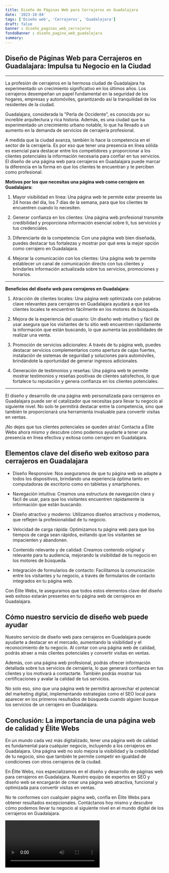 ```yaml
---
title: Diseño de Páginas Web para Cerrajeros en Guadalajara
date: '2023-10-04'
tags: ['Diseño web', 'Cerrajeros', 'Guadalajara']
draft: false
banner : diseño_paginas_web_cerrajeros
fondoBanner : diseño_pagina_web_guadalajara
summary: 
---
```


## Diseño de Páginas Web para Cerrajeros en Guadalajara: Impulsa tu Negocio en la Ciudad

---

La profesión de cerrajeros en la hermosa ciudad de Guadalajara ha experimentado un crecimiento significativo en los últimos años. Los cerrajeros desempeñan un papel fundamental en la seguridad de los hogares, empresas y automóviles, garantizando así la tranquilidad de los residentes de la ciudad.

Guadalajara, considerada la "Perla de Occidente", es conocida por su increíble arquitectura y rica historia. Además, es una ciudad que ha experimentado un crecimiento urbano notable, lo que ha llevado a un aumento en la demanda de servicios de cerrajería profesional.

A medida que la ciudad avanza, también lo hace la competencia en el sector de la cerrajería. Es por eso que tener una presencia en línea sólida es esencial para destacar entre los competidores y proporcionar a los clientes potenciales la información necesaria para confiar en tus servicios. El diseño de una página web para cerrajeros en Guadalajara puede marcar la diferencia en la forma en que los clientes te encuentran y te perciben como profesional.

**Motivos por los que necesitas una página web como cerrajero en Guadalajara:**

1. Mayor visibilidad en línea: Una página web te permite estar presente las 24 horas del día, los 7 días de la semana, para que los clientes te encuentren cuando lo necesiten.

2. Generar confianza en los clientes: Una página web profesional transmite credibilidad y proporciona información esencial sobre ti, tus servicios y tus credenciales.

3. Diferenciarte de la competencia: Con una página web bien diseñada, puedes destacar tus fortalezas y mostrar por qué eres la mejor opción como cerrajero en Guadalajara.

4. Mejorar la comunicación con los clientes: Una página web te permite establecer un canal de comunicación directo con tus clientes y brindarles información actualizada sobre tus servicios, promociones y horarios.

---

**Beneficios del diseño web para cerrajeros en Guadalajara:**

1. Atracción de clientes locales: Una página web optimizada con palabras clave relevantes para cerrajeros en Guadalajara ayudará a que los clientes locales te encuentren fácilmente en los motores de búsqueda.

2. Mejora de la experiencia del usuario: Un diseño web intuitivo y fácil de usar asegura que los visitantes de tu sitio web encuentren rápidamente la información que están buscando, lo que aumenta las posibilidades de realizar una venta.

3. Promoción de servicios adicionales: A través de tu página web, puedes destacar servicios complementarios como apertura de cajas fuertes, instalación de sistemas de seguridad y soluciones para automóviles, brindándote la oportunidad de generar ingresos adicionales.

4. Generación de testimonios y reseñas: Una página web te permite mostrar testimonios y reseñas positivas de clientes satisfechos, lo que fortalece tu reputación y genera confianza en los clientes potenciales.

---

El diseño y desarrollo de una página web personalizada para cerrajeros en Guadalajara puede ser el catalizador que necesitas para llevar tu negocio al siguiente nivel. No solo te permitirá destacar entre la competencia, sino que también te proporcionará una herramienta invaluable para convertir visitas en ventas.

¡No dejes que tus clientes potenciales se queden atrás! Contacta a Élite Webs ahora mismo y descubre cómo podemos ayudarte a tener una presencia en línea efectiva y exitosa como cerrajero en Guadalajara.

<GifSeo />

<Cta />

## Elementos clave del diseño web exitoso para cerrajeros en Guadalajara

- Diseño Responsive: Nos aseguramos de que tu página web se adapte a todos los dispositivos, brindando una experiencia óptima tanto en computadoras de escritorio como en tabletas y smartphones.

- Navegación intuitiva: Creamos una estructura de navegación clara y fácil de usar, para que los visitantes encuentren rápidamente la información que están buscando.

- Diseño atractivo y moderno: Utilizamos diseños atractivos y modernos, que reflejen la profesionalidad de tu negocio.

- Velocidad de carga rápida: Optimizamos tu página web para que los tiempos de carga sean rápidos, evitando que los visitantes se impacienten y abandonen.

- Contenido relevante y de calidad: Creamos contenido original y relevante para tu audiencia, mejorando la visibilidad de tu negocio en los motores de búsqueda.

- Integración de formularios de contacto: Facilitamos la comunicación entre los visitantes y tu negocio, a través de formularios de contacto integrados en tu página web.

Con Élite Webs, te aseguramos que todos estos elementos clave del diseño web exitoso estarán presentes en tu página web de cerrajeros en Guadalajara.

## Cómo nuestro servicio de diseño web puede ayudar

Nuestro servicio de diseño web para cerrajeros en Guadalajara puede ayudarte a destacar en el mercado, aumentando la visibilidad y el reconocimiento de tu negocio. Al contar con una página web de calidad, podrás atraer a más clientes potenciales y convertir visitas en ventas.

Además, con una página web profesional, podrás ofrecer información detallada sobre tus servicios de cerrajería, lo que generará confianza en tus clientes y los motivará a contactarte. También podrás mostrar tus certificaciones y avalar la calidad de tus servicios.

No solo eso, sino que una página web te permitirá aprovechar el potencial del marketing digital, implementando estrategias como el SEO local para aparecer en los primeros resultados de búsqueda cuando alguien busque los servicios de un cerrajero en Guadalajara.

## Conclusión: La importancia de una página web de calidad y Élite Webs

En un mundo cada vez más digitalizado, tener una página web de calidad es fundamental para cualquier negocio, incluyendo a los cerrajeros en Guadalajara. Una página web no solo mejora la visibilidad y la credibilidad de tu negocio, sino que también te permite competir en igualdad de condiciones con otros cerrajeros de la ciudad.

En Élite Webs, nos especializamos en el diseño y desarrollo de páginas web para cerrajeros en Guadalajara. Nuestro equipo de expertos en SEO y diseño web se encargarán de crear una página web atractiva, funcional y optimizada para convertir visitas en ventas.

No te conformes con cualquier página web, confía en Élite Webs para obtener resultados excepcionales. Contáctanos hoy mismo y descubre cómo podemos llevar tu negocio al siguiente nivel en el mundo digital de los cerrajeros en Guadalajara.

<Video />

<CtaBot job='Cerrajeros' city='Guadalajara'/>

<Gmaps query='Guadalajara+españa+maps' />